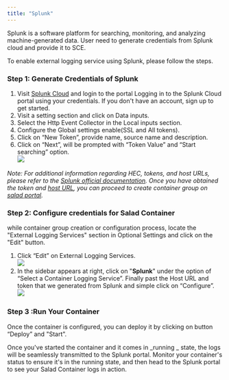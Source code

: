 ```yaml
---
title: "Splunk"
---
```


Splunk is a software platform for searching, monitoring, and analyzing machine-generated data. User need to generate credentials from Splunk cloud and provide it to SCE.

To enable external logging service using Splunk, please follow the steps.

### Step 1: Generate Credentials of Splunk

1. Visit [Splunk Cloud](https://www.splunk.com/en_us/products/splunk-cloud-platform.html) and login to the portal Logging in to the Splunk Cloud portal using your credentials. If you don't have an account, sign up to get started.
2. Visit a setting section and click on Data inputs.
3. Select the Http Event Collector in the Local inputs section.
4. Configure the Global settings enable(SSL and All tokens).
5. Click on “New Token”, provide name, source name and description.
6. Click on “Next”, will be prompted with “Token Value” and “Start searching” option.  
   ![](container-engine\images\89ad3f7-image.png)

_Note: For additional information regarding HEC, tokens, and host URLs, please refer to the [Splunk official documentation](https://docs.splunk.com/Documentation/Splunk/9.1.0/Data/UsetheHTTPEventCollector). Once you have obtained the token and [host URL](https://docs.splunk.com/Documentation/Splunk/9.1.0/Data/UsetheHTTPEventCollector#:~:text=Splunk%20Dev%20Portal.-,Send%20data%20to%20HTTP%20Event%20Collector%20on%20Splunk%20Cloud%20Platform,-You%20must%20send), you can proceed to create container group on [salad portal](https://portal.salad.com/)._

### Step 2: Configure credentials for Salad Container

while container group creation or configuration process, locate the "External Logging Services" section in Optional Settings and click on the "Edit" button.

1. Click “Edit” on External Logging Services.  
   ![](container-engine\images\db74847-image.png)
2. In the sidebar appears at right, click on "**Splunk**" under the option of “Select a Container Logging Service”. Finally past the Host URL and token that we generated from Splunk and simple click on “Configure”.  
   ![](container-engine\images\70f52af-image.png)

### Step 3 :Run Your Container

Once the container is configured, you can deploy it by clicking on button “Deploy” and "Start".

Once you've started the container and it comes in _running _ state, the logs will be seamlessly transmitted to the Splunk portal. Monitor your container's status to ensure it's in the running state, and then head to the Splunk portal to see your Salad Container logs in action.
